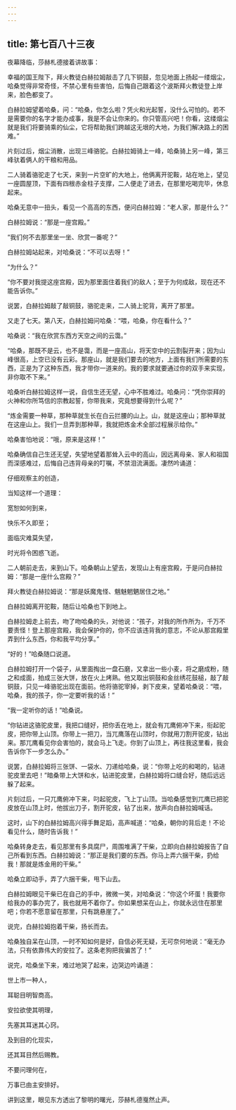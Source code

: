 ```yaml
---
---
---
```

title: 第七百八十三夜
---






夜幕降临，莎赫札德接着讲故事：





幸福的国王陛下，拜火教徒白赫拉姆敲击了几下铜鼓，忽见地面上扬起一缕烟尘，哈桑觉得非常奇怪，不禁心里有些害怕，后悔自己跟着这个波斯拜火教徒登上岸来，脸色都变了。

白赫拉姆望着哈桑，问：“哈桑，你怎么啦？凭火和光起誓，没什么可怕的。若不是需要你的名字才能办成事，我是不会让你来的。你只管高兴吧！你看，这缕烟尘就是我们将要骑乘的仙尘，它将帮助我们跨越这无垠的大地，为我们解决路上的困难。”

片刻过后，烟尘消散，出现三峰骆驼。白赫拉姆骑上一峰，哈桑骑上另一峰，第三峰驮着俩人的干粮和用品。

二人骑着骆驼走了七天，来到一片空旷的大地上，他俩离开驼鞍，站在地上，望见一座圆屋顶，下面有四根赤金柱子支撑，二人便走了进去，在那里吃喝完毕，休息起来。

哈桑无意中一扭头，看见一个高高的东西，便问白赫拉姆：“老人家，那是什么？”

白赫拉姆说：“那是一座宫殿。”

“我们何不去那里坐一坐、欣赏一番呢？”

白赫拉姆站起来，对哈桑说：“不可以去呀！”

“为什么？”

“你不要对我提这座宫殿，因为那里面住着我们的敌人；至于为何成敌，现在还不能告诉你。”

说罢，白赫拉姆敲了敲铜鼓，骆驼走来，二人骑上驼背，离开了那里。

又走了七天。第八天，白赫拉姆问哈桑：“喂，哈桑，你在看什么？”

哈桑说：“我在欣赏东西方天空之间的云霭。”

“哈桑，那既不是云，也不是霭，而是一座高山，将天空中的云割裂开来；因为山峰很高，上空已没有云彩。那座山，就是我们要去的地方，上面有我们所需要的东西，正是为了这种东西，我才带你一道来的。我的要求就要通过你的双手来实现，非你取不下来。”

哈桑听白赫拉姆这样一说，自信生还无望，心中不胜难过。哈桑问：“凭你崇拜的火神和你所笃信的宗教起誓，你带我来，究竟想要得到什么呢？”

“炼金需要一种草，那种草就生长在白云拦腰的山上。山，就是这座山；那种草就在这座山上。我们一旦弄到那种草，我就把炼金术全部过程展示给你。”

哈桑害怕地说：“哦，原来是这样！”

哈桑确信自己生还无望，失望地望着那耸入云中的高山，因远离母亲、家人和祖国而深感难过，后悔自己违背母亲的叮嘱，不禁泪流满面。凄然吟诵道：


仔细观察主的创造，

当知这样一个道理：

宽恕如何到来，

快乐不久即至；

面临灾难莫失望，

时光将令困惑飞逝。



二人朝前走去，来到山下。哈桑朝山上望去，发现山上有座宫殿，于是问白赫拉姆：“那是一座什么宫殿？”

拜火教徒白赫拉姆说：“那是妖魔鬼怪、魑魅魍魉居住之地。”

白赫拉姆离开驼鞍，随后让哈桑也下到地上。

白赫拉姆走上前去，吻了吻哈桑的头，对他说：“孩子，对我的所作所为，千万不要责怪！登上那座宫殿，我会保护你的，你不应该违背我的意志，不论从那宫殿里弄到什么东西，你和我平均分享。”

“好的！”哈桑随口说道。

白赫拉姆打开一个袋子，从里面掏出一盘石磨，又拿出一些小麦，将之磨成粉，随之和成面，拍成三张大饼，放在火上烤熟。他又取出铜鼓和金丝绣花鼓槌，敲了敲铜鼓，只见一峰骆驼出现在面前。他将骆驼宰掉，剥下皮来，望着哈桑说：“喂，哈桑，我的孩子，你一定要听我的话！”

“我一定听你的话！”哈桑说。

“你钻进这骆驼皮里，我把口缝好，把你丢在地上，就会有兀鹰俯冲下来，衔起驼皮，把你带上山顶。你带上一把刀，当兀鹰落在山顶时，你就用刀割开驼皮，钻出来。那兀鹰看见你会害怕的，就会马上飞走。你到了山顶上，再往我这里看，我会告诉你下一步怎么办。”

说罢，白赫拉姆将三张饼、一袋水、刀递给哈桑，说：“你带上吃的和喝的，钻进驼皮里去吧！”暗桑带上大饼和水，钻进驼皮里，白赫拉姆将口缝合好，随后远远躲了起来。

片刻过后，一只兀鹰俯冲下来，叼起驼皮，飞上丁山顶。当哈桑感觉到兀鹰已把驼皮放在山顶上时，他拔出刀子，割开驼皮，钻了出来，放声向白赫拉姆喊话。

这时，山下的白赫拉姆高兴得手舞足蹈，高声喊道：“哈桑，朝你的背后走！不论看见什么，随时告诉我！”

哈桑转身走去，看见那里有多具腐尸，周围堆满了干柴，立即向白赫拉姆报告了自己所看到东西。白赫拉姆说：“那正是我们要的东西。你马上弄六捆干柴，扔给我！那就是炼金用的干柴。”

哈桑立即动手，弄了六捆干柴，甩下山去。

白赫拉姆眼见干柴已在自己的手中，微微一笑，对哈桑说：“你这个坏蛋！我要你给我办的事办完了，我也就用不着你了。你如果想呆在山上，你就永远住在那里吧；你若不愿意留在那里，只有跳悬崖了。”

说完，白赫拉姆抱着干柴，扬长而去。

哈桑独自呆在山顶，一时不知如何是好，自信必死无疑，无可奈何地说：“毫无办法，只有依靠伟大的安拉了。这条老狗把我骗苦了！”

说完，哈桑坐下来，难过地哭了起来，边哭边吟诵道：


世上市一种人，

耳聪目明智商高。

安拉欲使其明理，

先塞其耳迷其心窍。

及到目的化现实，

还其耳目然后赐教。

不要问理何在，

万事已由主安排好。



讲到这里，眼见东方透出了黎明的曙光，莎赫札德戛然止声。